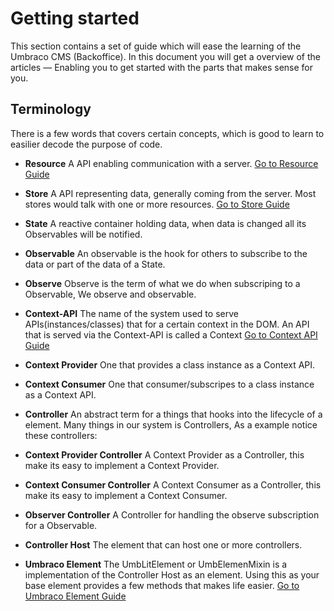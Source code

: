 
<Meta title="Guides/Getting Started" />

# Getting started

This section contains a set of guide which will ease the learning of the Umbraco CMS (Backoffice).
In this document you will get a overview of the articles — Enabling you to get started with the parts that makes sense for you.

## Terminology

There is a few words that covers certain concepts, which is good to learn to easilier decode the purpose of code.

- **Resource** A API enabling communication with a server. [Go to Resource Guide](/?path=/story/guides-resource--page)
- **Store** A API representing data, generally coming from the server. Most stores would talk with one or more resources. [Go to Store Guide](?path=/docs/guides-store--docs)

- **State** A reactive container holding data, when data is changed all its Observables will be notified.
- **Observable** An observable is the hook for others to subscribe to the data or part of the data of a State.
- **Observe** Observe is the term of what we do when subscriping to a Observable, We observe and observable.

- **Context-API** The name of the system used to serve APIs(instances/classes) that for a certain context in the DOM. An API that is served via the Context-API is called a Context [Go to Context API Guide](?path=/docs/guides-context-api--docs)
- **Context Provider** One that provides a class instance as a Context API.
- **Context Consumer** One that consumer/subscripes to a class instance as a Context API.

- **Controller** An abstract term for a things that hooks into the lifecycle of a element. Many things in our system is Controllers, As a example notice these controllers:
- **Context Provider Controller** A Context Provider as a Controller, this make its easy to implement a Context Provider.
- **Context Consumer Controller** A Context Consumer as a Controller, this make its easy to implement a Context Consumer.
- **Observer Controller** A Controller for handling the observe subscription for a Observable.

- **Controller Host** The element that can host one or more controllers.
- **Umbraco Element** The UmbLitElement or UmbElemenMixin is a implementation of the Controller Host as an element. Using this as your base element provides a few methods that makes life easier. [Go to Umbraco Element Guide](?path=/docs/guides-umbraco-element--docs)
